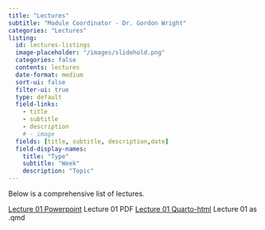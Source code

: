 ```yaml
---
title: "Lectures"
subtitle: "Module Coordinator - Dr. Gordon Wright"
categories: "Lectures"
listing:
  id: lectures-listings
  image-placeholder: "/images/slidehold.png"
  categories: false
  contents: lectures
  date-format: medium
  sort-ui: false
  filter-ui: true
  type: default
  field-links: 
    - title
    - subtitle
    - description
    # - image
  fields: [title, subtitle, description,date]
  field-display-names:
    title: "Type"
    subtitle: "Week"
    description: "Topic"
---
```


Below is a comprehensive list of lectures.

::: {#lectures-listings}
:::

[Lecture 01
Powerpoint](https://github.com/LittleMonkeyLab/PS52007Dslides/blob/gh-pages/_site/lectures/Lecture01/Lecture01.pptx){.uri}
Lecture 01 PDF [Lecture 01
Quarto-html](https://github.com/LittleMonkeyLab/PS52007Dslides/blob/gh-pages/_site/lectures/Lecture01/Lecture01.htm)
Lecture 01 as .qmd
